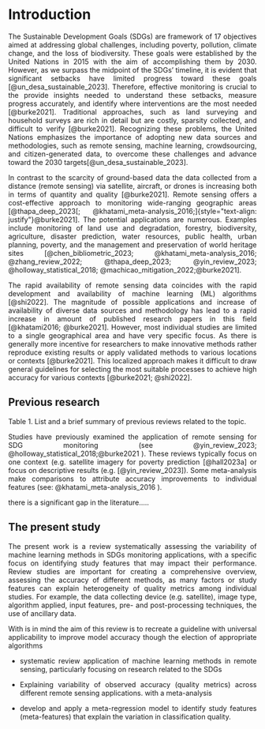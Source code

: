 # Introduction {style="text-align: justify"}

::: {style="text-align: justify"}
The Sustainable Development Goals (SDGs) are framework of 17 objectives aimed at addressing global challenges, including poverty, pollution, climate change, and the loss of biodiversity. These goals were established by the United Nations in 2015 with the aim of accomplishing them by 2030. However, as we surpass the midpoint of the SDGs' timeline, it is evident that significant setbacks have limited progress toward these goals [@un_desa_sustainable_2023]. Therefore, effective monitoring is crucial to the provide insights needed to understand these setbacks, measure progress accurately, and identify where interventions are the most needed [@burke2021]. Traditional approaches, such as land surveying and household surveys are rich in detail but are costly, sparsity collected, and difficult to verify [@burke2021]. [Recognizing these problems, the United Nations emphasizes the importance of adopting new data sources and methodologies, such as remote sensing, machine learning, crowdsourcing, and citizen-generated data, to overcome these challenges and advance toward the 2030 targets[@un_desa_sustainable_2023]]{style="text-align: justify"}.

In contrast to the scarcity of ground-based data the data collected from a distance (remote sensing) via satellite, aircraft, or drones is increasing both in terms of quantity and quality [@burke2021]. Remote sensing offers a cost-effective approach to monitoring wide-ranging geographic areas [@thapa_deep_2023[; @khatami_meta-analysis_2016;]{style="text-align: justify"}@burke2021]. [The potential applications are numerous. Examples include monitoring of land use and degradation, forestry, biodiversity, agriculture, disaster prediction, water resources, public health, urban planning, poverty, and the management and preservation of world heritage sites \[@chen_bibliometric_2023; @khatami_meta-analysis_2016; @zhang_review_2022; @thapa_deep_2023; @yin_review_2023; @holloway_statistical_2018; @machicao_mitigation_2022;]{style="text-align: justify"}@burke2021\][.]{style="text-align: justify"}

The rapid availability of remote sensing data coincides with the rapid development and availability of machine learning (ML) algorithms [@shi2022]. [The magnitude of possible applications]{style="text-align: justify"} and increase of availability of [diverse data sources]{style="text-align: justify"} and methodology has lead to a rapid increase in amount of published research papers in this field [@khatami2016; @burke2021]. However, most individual studies are limited to a single geographical area and have very specific focus. As there is generally more incentive for researchers to make innovative methods rather reproduce existing results or apply validated methods to various locations or contexts [@burke2021]. This localized approach makes it difficult to draw general guidelines for selecting the most suitable processes to achieve high accuracy for various contexts [@burke2021; @shi2022].

### 
:::

## Previous research

Table 1. List and a brief summary of previous reviews related to the topic.

::: {style="text-align: justify"}
[Studies have previously examined the application of remote sensing for SDG monitoring (see @yin_review_2023; @holloway_statistical_2018;]{style="text-align: justify"}@burke2021 ). These reviews typically focus on one context (e.g. satellite imagery for poverty prediction [@hall2023a] or focus on descriptive results (e.g. [@yin_review_2023]). Some meta-analysis make comparisons to attribute accuracy improvements to individual features (see: @khatami_meta-analysis_2016 ).

there is a significant gap in the literature.....
:::

## The present study

::: {style="text-align: justify"}
The present work is a review systematically assessing the variability of machine learning methods in SDGs monitoring applications, with a specific focus on identifying study features that may impact their performance. Review studies are important for creating a comprehensive overview, assessing the accuracy of different methods, as many factors or study features can explain heterogeneity of quality metrics among individual studies. For example, the data collecting device (e.g. satellite), image type, algorithm applied, input features, pre- and post-processing techniques, the use of ancillary data.

With is in mind the aim of this review is to recreate a guideline with universal applicability to improve model accuracy though the election of appropriate algorithms

-   systematic review application of machine learning methods in remote sensing, particularly focusing on research related to the SDGs

-   Explaining [variability of]{style="text-align: justify"} observed accuracy (quality metrics) across different remote sensing applications. with a meta-analysis

-   develop and apply a meta-regression model to identify study features (meta-features) that explain the variation in classification quality.
:::

## 
